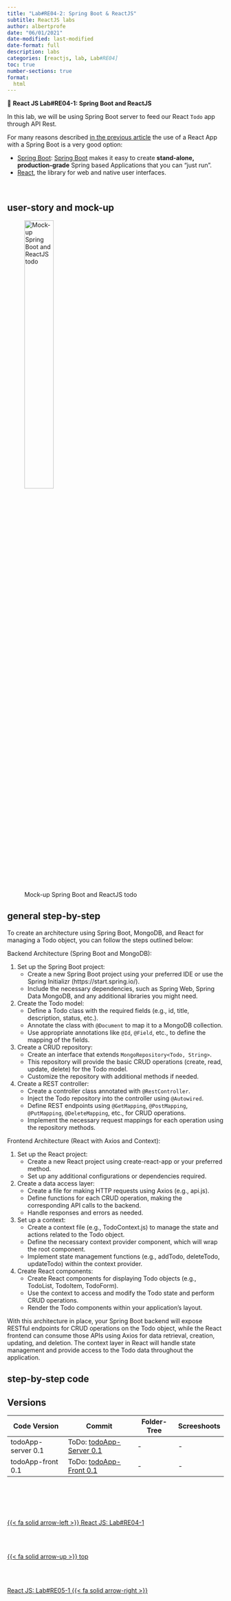 ```yaml
---
title: "Lab#RE04-2: Spring Boot & ReactJS"
subtitle: ReactJS labs
author: albertprofe
date: "06/01/2021"
date-modified: last-modified
date-format: full
description: labs
categories: [reactjs, lab, Lab#RE04]
toc: true
number-sections: true
format:
  html
---
```


::: {.labs}
📘 **React JS Lab#RE04-1: Spring Boot and ReactJS**

In this lab, we will be using Spring Boot server to feed our React `Todo` app through API Rest.

For many reasons described [in the previous article](/reactjs/rjslab4.qmd) the use of a React App with a Spring Boot is a very good option:

- [Spring Boot](/spring/spring-basics.qmd): [Spring Boot](https://spring.io/projects/spring-boot){.external} makes it easy to create **stand-alone, production-grade** Spring based Applications that you can "just run".
- [React](https://react.dev/){.external}, the library for web and native user interfaces.
  
:::

</br>

## user-story and mock-up

![Mock-up Spring Boot and ReactJS todo](/images/reactjs/spring-react.jpg){width="40%"}

## general step-by-step

To create an architecture using Spring Boot, MongoDB, and React for managing a Todo object, you can follow the steps outlined below:

Backend Architecture (Spring Boot and MongoDB):

1. Set up the Spring Boot project:
   - Create a new Spring Boot project using your preferred IDE or use the Spring Initializr (https://start.spring.io/).
   - Include the necessary dependencies, such as Spring Web, Spring Data MongoDB, and any additional libraries you might need.

2. Create the Todo model:
   - Define a Todo class with the required fields (e.g., id, title, description, status, etc.).
   - Annotate the class with `@Document` to map it to a MongoDB collection.
   - Use appropriate annotations like `@Id`, `@Field`, etc., to define the mapping of the fields.

3. Create a CRUD repository:
   - Create an interface that extends `MongoRepository<Todo, String>`.
   - This repository will provide the basic CRUD operations (create, read, update, delete) for the Todo model.
   - Customize the repository with additional methods if needed.

4. Create a REST controller:
   - Create a controller class annotated with `@RestController`.
   - Inject the Todo repository into the controller using `@Autowired`.
   - Define REST endpoints using `@GetMapping`, `@PostMapping`, `@PutMapping`, `@DeleteMapping`, etc., for CRUD operations.
   - Implement the necessary request mappings for each operation using the repository methods.

Frontend Architecture (React with Axios and Context):

1. Set up the React project:
   - Create a new React project using create-react-app or your preferred method.
   - Set up any additional configurations or dependencies required.

2. Create a data access layer:
   - Create a file for making HTTP requests using Axios (e.g., api.js).
   - Define functions for each CRUD operation, making the corresponding API calls to the backend.
   - Handle responses and errors as needed.

3. Set up a context:
   - Create a context file (e.g., TodoContext.js) to manage the state and actions related to the Todo object.
   - Define the necessary context provider component, which will wrap the root component.
   - Implement state management functions (e.g., addTodo, deleteTodo, updateTodo) within the context provider.

4. Create React components:
   - Create React components for displaying Todo objects (e.g., TodoList, TodoItem, TodoForm).
   - Use the context to access and modify the Todo state and perform CRUD operations.
   - Render the Todo components within your application's layout.

With this architecture in place, your Spring Boot backend will expose RESTful endpoints for CRUD operations on the Todo object, while the React frontend can consume those APIs using Axios for data retrieval, creation, updating, and deletion. The context layer in React will handle state management and provide access to the Todo data throughout the application.


## step-by-step code


## Versions

Code Version | Commit | Folder-Tree | Screeshoots |
| -- | -- | -- | -- |
| todoApp-server 0.1 | ToDo: [todoApp-Server 0.1](){.external} | - | - |
| todoApp-front 0.1 | ToDo: [todoApp-Front 0.1](){.external} | - | - |

<!--- navLinks -->
<br><br>
<div class=row>
<br>
<div class='column left previous'>
<br>
[{{< fa solid arrow-left >}} React JS: Lab#RE04-1](/reactjs/rjslab4-1.qmd)
<br>
</div>
<br>
<div class='column center'>
<br>
[{{< fa solid arrow-up >}} top](#top)
<br>
</div>
<br>
<div class='column right next'>
<br>
[React JS: Lab#RE05-1  {{< fa solid arrow-right >}}](/reactjs/rjslab5-1.qmd)
<br>
</div>
<br>
</div>
